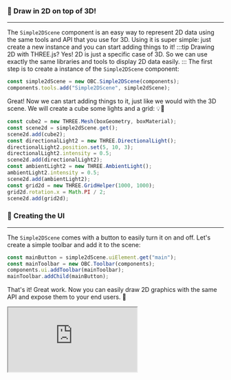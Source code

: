 ### 🎨 Draw in 2D on top of 3D!
___
The `Simple2DScene` component is an easy way to represent 2D data
using the same tools and API that you use for 3D. Using it is
super simple: just create a new instance and you can start
adding things to it!
:::tip Drawing 2D with THREE.js?
Yes! 2D is just a specific case of 3D. So we can use exactly the same
libraries and tools to display 2D data easily.
:::
The first step is to create a instance of the `Simple2DScene` component:

```js
const simple2dScene = new OBC.Simple2DScene(components);
components.tools.add("Simple2DScene", simple2dScene);
```
Great! Now we can start adding things to it, just like we would with the
3D scene. We will create a cube some lights and a grid: 💡🧊

```js
const cube2 = new THREE.Mesh(boxGeometry, boxMaterial);
const scene2d = simple2dScene.get();
scene2d.add(cube2);
const directionalLight2 = new THREE.DirectionalLight();
directionalLight2.position.set(5, 10, 3);
directionalLight2.intensity = 0.5;
scene2d.add(directionalLight2);
const ambientLight2 = new THREE.AmbientLight();
ambientLight2.intensity = 0.5;
scene2d.add(ambientLight2);
const grid2d = new THREE.GridHelper(1000, 1000);
grid2d.rotation.x = Math.PI / 2;
scene2d.add(grid2d);
```
### 💅 Creating the UI
___
The `Simple2DScene` comes with a button to easily turn it on and off.
Let's create a simple toolbar and add it to the scene:

```js
const mainButton = simple2dScene.uiElement.get("main");
const mainToolbar = new OBC.Toolbar(components);
components.ui.addToolbar(mainToolbar);
mainToolbar.addChild(mainButton);
```
That's it! Great work. Now you can easily draw 2D graphics with the same
API and expose them to your end users. 🥳


  <iframe src="https://ifcjs.github.io/components/src/core/Simple2DScene/index.html"></iframe>

  